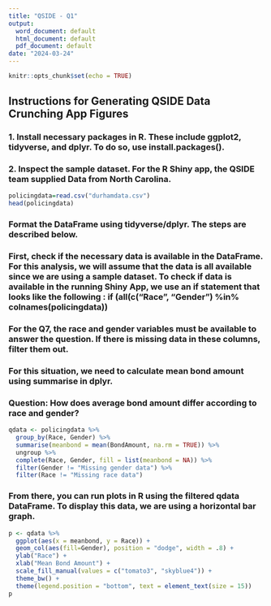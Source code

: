 ```yaml
---
title: "QSIDE - Q1"
output:
  word_document: default
  html_document: default
  pdf_document: default
date: "2024-03-24"
---
```


```r
knitr::opts_chunk$set(echo = TRUE)
```

## Instructions for Generating QSIDE Data Crunching App Figures

### 1. Install necessary packages in R. These include ggplot2, tidyverse, and dplyr. To do so, use install.packages().

### 2. Inspect the sample dataset. For the R Shiny app, the QSIDE team supplied Data from North Carolina.

```r
policingdata=read.csv("durhamdata.csv")
head(policingdata)
```
### Format the DataFrame using tidyverse/dplyr. The steps are described below. 

### First, check if the necessary data is available in the DataFrame. For this analysis, we will assume that the data is all available since we are using a sample dataset. To check if data is available in the running Shiny App, we use an if statement that looks like the following : if (all(c("Race", "Gender") %in% colnames(policingdata))

### For the Q7, the race and gender variables must be available to answer the question. If there is missing data in these columns, filter them out. 

### For this situation, we need to calculate mean bond amount using summarise in dplyr. 

### Question: How does average bond amount differ according to race and gender?

```r
qdata <- policingdata %>%
  group_by(Race, Gender) %>%
  summarise(meanbond = mean(BondAmount, na.rm = TRUE)) %>%
  ungroup %>%
  complete(Race, Gender, fill = list(meanbond = NA)) %>%
  filter(Gender != "Missing gender data") %>% 
  filter(Race != "Missing race data")
```

### From there, you can run plots in R using the filtered qdata DataFrame. To display this data, we are using a horizontal bar graph. 

```r
p <- qdata %>%
  ggplot(aes(x = meanbond, y = Race)) +
  geom_col(aes(fill=Gender), position = "dodge", width = .8) +
  ylab("Race") +
  xlab("Mean Bond Amount") +
  scale_fill_manual(values = c("tomato3", "skyblue4")) +
  theme_bw() +
  theme(legend.position = "bottom", text = element_text(size = 15)) 
p
```

















